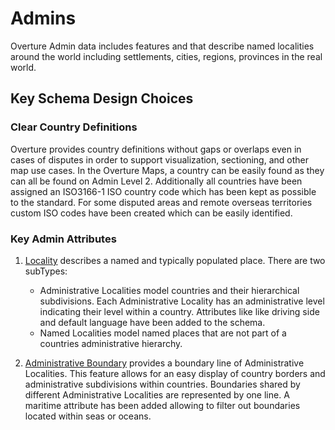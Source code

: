 # Admins

Overture Admin data includes features and that describe named localities around the world including settlements, cities, regions, provinces in the real world.

## Key Schema Design Choices

### Clear Country Definitions

Overture provides country definitions without gaps or overlaps even in cases of disputes in order to support visualization, sectioning, and other map use cases. In the Overture Maps, a country can be easily found as they can all be found on Admin Level 2. Additionally all countries have been assigned an ISO3166-1 ISO country code which has been kept as possible to the standard. For some disputed areas and remote overseas territories custom ISO codes have been created which can be easily identified.

### Key Admin Attributes


1. [Locality](/reference/admins/locality) describes a named and typically populated place.
There are two subTypes:
   - Administrative Localities model countries and their hierarchical subdivisions. Each Administrative Locality has an administrative level indicating
their level within a country. Attributes like like driving side and default language have been added to the schema.
   - Named Localities model named places that are not part of a countries administrative hierarchy.

2. [Administrative Boundary](/reference/admins/administrativeBoundary) provides a boundary line of Administrative Localities. This feature allows for an easy display of country borders and
administrative subdivisions within countries. Boundaries shared by different Administrative Localities are represented by one line. A maritime attribute has been added allowing to filter out boundaries located within seas or oceans.
